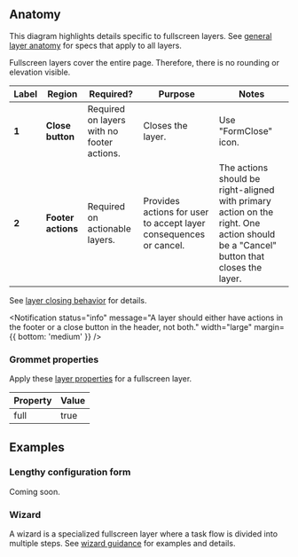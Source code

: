 
## Anatomy

This diagram highlights details specific to fullscreen layers. See [general layer anatomy](/components/layer#anatomy) for specs that apply to all layers.

Fullscreen layers cover the entire page. Therefore, there is no rounding or elevation visible.

<Example plain>
  <FullscreenLayerAnatomy />
</Example>

| Label | Region             | Required?                                  | Purpose                                                           | Notes                                                                                                                               |
| ----- | ------------------ | ------------------------------------------ | ----------------------------------------------------------------- | ----------------------------------------------------------------------------------------------------------------------------------- |
| **1** | **Close button**   | Required on layers with no footer actions. | Closes the layer.                                                 | Use "FormClose" icon.                                                                                                               |
| **2** | **Footer actions** | Required on actionable layers.             | Provides actions for user to accept layer consequences or cancel. | The actions should be right-aligned with primary action on the right. One action should be a "Cancel" button that closes the layer. |

See [layer closing behavior](/components/layer#actionable) for details.

<Notification
  status="info"
  message="A layer should either have actions in the footer or a close button in the header, not both."
  width="large"
  margin={{ bottom: 'medium' }}
/>

### Grommet properties

Apply these [layer properties](https://v2.grommet.io/layer) for a fullscreen layer.

| Property | Value |
| -------- | ----- |
| full     | true  |

## Examples

### Lengthy configuration form

Coming soon.

### Wizard

A wizard is a specialized fullscreen layer where a task flow is divided into multiple steps. See [wizard guidance](/templates/wizard) for examples and details.
